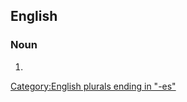 {{also|mail-boxes}}

==English==

===Noun===
{{head|en|noun form}}

# {{plural of|en|mailbox}}

[[Category:English plurals ending in "-es"]]